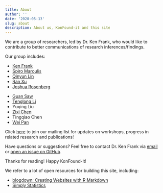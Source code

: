 ```yaml
---
title: About
author: ''
date: '2020-05-13'
slug: about
description: About us, KonFound-it and this site
---
```


We are a group of researchers, led by Dr. Ken Frank, who would like to contribute to better communications of research inferences/findings. 

Our group includes:

* [Ken Frank](https://msu.edu/~kenfrank/)
* [Spiro Maroulis](http://www.public.asu.edu/~smarouli/Spiro_Maroulis/Home.html)
* [Qinyun Lin](https://spatial.uchicago.edu/directories/full/team)
* [Ran Xu](https://sites.google.com/site/ranxupersonalweb/)
* [Joshua Rosenberg](https://joshuamrosenberg.com/)
&nbsp;</p>
* [Guan Saw](http://education.utsa.edu/faculty/profile/guan.saw@utsa.edu)
* [Tenglong Li](https://cps.northeastern.edu/faculty/tenglong-li)
* Yuqing Liu
* [Zixi Chen](https://github.com/ZixiChen)
* Tingqiao Chen
* [Wei Pan](https://sites.duke.edu/panwei/)

Click [here](https://groups.google.com/forum/#!forum/konfound-it) to join our mailing list for updates on workshops, progress in related research and publications!

Have questions or suggestions? Feel free to contact Dr. Ken Frank via [email](mailto:kenfrank@msu.com) or [open an issue on GitHub](https://github.com/linqinyu/KonFound-blog/issues/new).

Thanks for reading! Happy KonFound-it!

We refer to a lot of open resources for building this site, including:

* [blogdown: Creating Websites with R Markdown](https://bookdown.org/yihui/blogdown/)
* [Simply Statistics](https://simplystatistics.org/)

